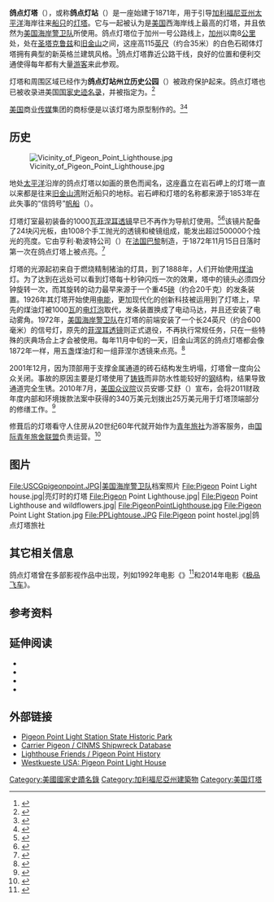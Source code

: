 {{Infobox_lighthouse
|lighthouse_name= 鸽点灯塔 
|image          = [[file:Pigeon_Point_Lighthouse_in_California.jpg|200px]]
|location       = {{USA}}[[加利福尼亚州|加利福尼亚州]][[旧金山湾|旧金山湾]]
|established    = 1871年
|type           = 全自动（1974年起）
|status         = 仍在营运
|dominion       = [[美国海岸警卫队|美国海岸警卫队]]
|p.s.           = 1872年被首次点亮
{{designation list|embed=yes|designation1=NRHP|designation1_number=77000337|designation1_date=1977年|designation2=California|designation2_number=930|designation2_date=1980年}}
}}

'''鸽点灯塔'''（{{lang-en|'''Pigeon Point Lighthouse'''}}），或称'''鸽点灯站'''（{{lang-en|'''Pigeon Point Light Station'''}}）是一座始建于1871年，用于引导[[加利福尼亚州|加利福尼亚州]][[太平洋|太平洋]]海岸往来[[船|船只]]的[[灯塔|灯塔]]。它与{{link-en|波因特阿里纳灯塔|Point Arena Light}}一起被认为是[[美国|美国]]西海岸线上最高的灯塔，并且依然为[[美国海岸警卫队|美国海岸警卫队]]所使用。鸽点灯塔位于加州一号公路线上，[[加州|加州]]{{link-en|培斯卡德洛|Pescadero, California}}以南8[[公里|公里]]处，处在[[圣塔克鲁兹_(加利福尼亚州)|圣塔克鲁兹]]和[[旧金山|旧金山]]之间，这座高115[[英尺|英尺]]（约合35米）的白色石砌体灯塔拥有典型的新英格兰建筑风格。<ref>{{cite web |url=http://www.sh.chinanews.com/pageurl/20095191027410.html |author=上海新闻网 |title=世界上最漂亮的灯塔 |date=2009-05-19 |accessdate=2014-03-30 |deadurl=yes |archiveurl=https://web.archive.org/web/20140330143737/http://www.sh.chinanews.com/pageurl/20095191027410.html |archivedate=2014-03-30 }}</ref>鸽点灯塔靠近公路干线，良好的位置和便利交通使得每年都有大量[[游客|游客]]来此参观。

灯塔和周围区域已经作为'''鸽点灯站州立历史公园'''（{{lang-en|'''Pigeon Point Light Station State Historic Park'''}}）被政府保护起来。鸽点灯塔也已被收录进美国[[国家史迹名录|国家史迹名录]]，并被指定为{{link-en|加利福尼亚州历史地标|California Historical Landmark}}。<ref>{{cite web |url=http://ohp.parks.ca.gov/ListedResources/Detail.aspx?num=930 |author=OFFICE OF HISTORIC PRESERVATION |title=PIGEON POINT LIGHTHOUSE Historical Landmark |accessdate=2014-03-30 |archive-date=2014-03-30 |archive-url=https://web.archive.org/web/20140330142319/http://ohp.parks.ca.gov/ListedResources/Detail.aspx?num=930 |dead-url=no }}</ref> 

[[美国|美国]]商业[[传媒|传媒]]集团{{link-en|爱德华·威利斯·斯克里普斯公司|E.W. Scripps Company}}的商标便是以该灯塔为原型制作的。<ref>{{cite web |url=http://www.architecturaldigest.com/architecture/2012-06/american-lighthouses-slideshow_slideshow_item3_4 |author=CONDÉ NAST, Architectural Digest |title=GREAT AMERICAN LIGHTHOUSES |accessdate=2014-03-30 |archive-date=2014-03-30 |archive-url=https://web.archive.org/web/20140330155520/http://www.architecturaldigest.com/architecture/2012-06/american-lighthouses-slideshow_slideshow_item3_4 |dead-url=no }}</ref><ref>{{cite web |url=http://www.scripps.com/our_logo |author=The E.W. Scripps Company |title=Our Logo |accessdate=2014-03-30 |deadurl=yes |archiveurl=https://web.archive.org/web/20140330155234/http://www.scripps.com/our_logo |archivedate=2014-03-30 }}</ref>

==历史==
[[File:Vicinity_of_Pigeon_Point_Lighthouse.jpg|left]]

地处[[太平洋|太平洋]]沿岸的鸽点灯塔以如画的景色而闻名，这座矗立在岩石岬上的灯塔一直以来都是往来[[旧金山湾|旧金山湾]]附近船只的地标。岩石岬和灯塔的名称都来源于1853年在此失事的“信鸽号”[[飞剪式帆船|帆船]]（{{lang-en|Carrier Pigeon}}）。

灯塔灯室最初装备的1000瓦[[菲涅耳透镜|菲涅耳透镜]]早已不再作为导航灯使用。<ref>{{cite web |url=http://www.mercurynews.com/ci_14872286?source=most_viewed |author=San Jose Mercury News |title=Once majestic Pigeon Point Lighthouse |accessdate=2014-03-30 |archive-date=2014-03-30 |archive-url=https://web.archive.org/web/20140330142900/http://www.mercurynews.com/ci_14872286?source=most_viewed |dead-url=no }}</ref><ref>{{cite web |url=http://apod.nasa.gov/apod/ap071126.html |author=NASA.gov |title=Astronomy Picture of the Day |accessdate=2014-03-30 |archive-date=2014-11-13 |archive-url=https://web.archive.org/web/20141113073921/http://apod.nasa.gov/apod/ap071126.html |dead-url=no }}</ref>该镜片配备了24块闪光板，由1008个手工抛光的透镜和棱镜组成，能发出超过500000个烛光的亮度。它由亨利·勒波特公司（{{lang-en|Henry-LePaute}}）在[[法国|法国]][[巴黎|巴黎]]制造，于1872年11月15日日落时第一次在鸽点灯塔上被点亮。<ref>{{cite web |url=http://www.parks.ca.gov/?page_id=533 |author=California Department of Parks and Recreation |title=Pigeon Point Light Station SHP State Historic Park |accessdate=2014-03-30 |archive-date=2014-03-30 |archive-url=https://web.archive.org/web/20140330142319/http://www.parks.ca.gov/?page_id=533 |dead-url=no }}</ref>

灯塔的光源起初来自于燃烧精制猪油的灯具，到了1888年，人们开始使用[[煤油|煤油]]灯。为了达到在远处可以看到灯塔每十秒钟闪烁一次的效果，塔中的镜头必须四分钟旋转一次，而其旋转的动力最早来源于一个重45[[磅|磅]]（约合20千克）的发条装置。1926年其灯塔开始使用[[电能|电能]]，更加现代化的创新科技被运用到了灯塔上，早先的煤油灯被1000[[瓦特|瓦]]的[[电灯泡|电灯泡]]取代，发条装置换成了电动马达，并且还安装了电动雾角。1972年，[[美国海岸警卫队|美国海岸警卫队]]在灯塔的前端安装了一个长24英尺（约合600毫米）的信号灯，原先的[[菲涅耳透镜|菲涅耳透镜]]则正式退役，不再执行常规任务，只在一些特殊的庆典场合上才会被使用。每年11月中旬的一天，旧金山湾区的鸽点灯塔都会像1872年一样，用五盏煤油灯和一组菲涅尔透镜来点亮。<ref>{{cite web |url=http://luxury.msn.com.cn/scheme/life/257104_4.shtml |author=MSN |title=随《纸牌屋》的脚步游美国 冲上极品飞车之路 |accessdate=2014-03-30 |archive-date=2014-03-30 |archive-url=https://web.archive.org/web/20140330142712/http://luxury.msn.com.cn/scheme/life/257104_4.shtml |dead-url=no }}</ref>

2001年12月，因为顶部用于支撑金属通道的砖石结构发生坍塌，灯塔曾一度向公众关闭。事故的原因主要是灯塔使用了[[铸铁|铸铁]]而非防水性能较好的[[钢|钢]]结构，结果导致通道完全生锈。2010年7月，[[美国众议院|美国众议院]]议员安娜·艾舒（{{lang-en|Anna Eshoo}}）宣布，会将2011财政年度内部和环境拨款法案中获得的340万美元划拨出25万美元用于灯塔顶端部分的修缮工作。<ref>{{cite web|url=http://www.hmbreview.com/articles/2010/07/27/news/breaking_news/doc4c4f0f29b82ae946446890.txt |author=Hmbreview.com |title=Pigeon Point lighthouse funding moves ahead | accessdate=2014-03-30}}</ref>

修葺后的灯塔看守人住房从20世纪60年代就开始作为[[青年旅社|青年旅社]]为游客服务，由[[国际青年旅舍联盟|国际青年旅舍联盟]]负责运营。<ref>{{cite web |url=http://www.hiusa.org/california/pescadero/pigeon-point-lighthouse/ |author=Hiusa.org |title=info |accessdate=2014-03-30 |archive-date=2014-03-30 |archive-url=https://web.archive.org/web/20140330155354/http://www.hiusa.org/california/pescadero/pigeon-point-lighthouse/ |dead-url=no }}</ref>
 
==图片==
<gallery widths="170px" heights="170px" perrow="4">
File:USCGpigeonpoint.JPG|[[美国海岸警卫队|美国海岸警卫队]]档案照片
File:Pigeon Point Light house.jpg|亮灯时的灯塔
File:Pigeon Point Lighthouse.jpg| 
File:Pigeon Point Lighthouse and wildflowers.jpg| 
File:PigeonPointLighthouse.jpg
File:Pigeon Point Light Station.jpg
File:PPLightouse.JPG
File:Pigeon point hostel.jpg|鸽点灯塔旅社
</gallery>

==其它相关信息==
鸽点灯塔曾在多部影视作品中出现，列如1992年电影《{{link-en|辣手美人心|Final Analysis}}》<ref>{{cite web |url=http://www.zonianlady.com/lighthousesinmovies/lighthousesinmovies.html |author=Lighthouse Wonderland |title=Lighthouses In Movies & TV |accessdate=2014-03-30 |archive-date=2014-03-30 |archive-url=https://web.archive.org/web/20140330143118/http://www.zonianlady.com/lighthousesinmovies/lighthousesinmovies.html |dead-url=no }}</ref>和2014年电影《[[极品飞车_(电影)|极品飞车]]》。

==参考资料==
{{reflist}}

==延伸阅读==
* {{Cite book
 | last =  加利福尼亚公园和娱乐部
 | authorlink = :en:California Department of Parks and Recreation
 | title = Pigeon Point Light Station State Historic Park
 | publisher = California State Parks
 | year = 2002
 | location = Sacramento, CA
 | oclc = 56543458
 }}
* {{Cite book
 | last = Perry
 | first = Frank
 | title = The history of Pigeon Point Lighthouse
 | url = https://archive.org/details/historyofpigeonp00perr
 | publisher = GBJ Pub.
 | year = 1986
 | location = Soquel, CA
 | id =
 | isbn = 978-0-943896-02-1}}
* {{Cite journal
 | last = Perry
 | first = Frank
 | authorlink =
 | coauthors =
 | title = Legacy of the Carrier Pigeon - A History of the Pigeon Point Light Station
 | journal = The Keeper's Log
 | volume = XV
 | issue = 3
 | pages =
 | publisher = United States Lighthouse Society
 | location =
 | date = Spring 1999
 | url =
 | issn =
 | doi =
 | id =
 | accessdate = }}
* {{Cite book
 | last = Semones
 | first = JoAnn
 | authorlink =
 | coauthors =
 | title = Shipwrecks, scalawags, and scavengers: the storied waters of Pigeon Point
 | publisher = Glencannon Press/Maritime Books
 | year = 2007
 | location = Palo Alto, CA
 | pages =
 | isbn = 978-1-889901-42-8}}

==外部链接==
{{commons category|Pigeon Point Lighthouse}}
* [http://www.parks.ca.gov/default.asp?page_id=533 Pigeon Point Light Station State Historic Park]{{Wayback|url=http://www.parks.ca.gov/default.asp?page_id=533 |date=20111010132036 }}
* [https://web.archive.org/web/20061002122539/http://channelislands.nos.noaa.gov/shipwreck/dbase/mbnms/carrierpign_2.html Carrier Pigeon / CINMS Shipwreck Database]
* [http://www.lighthousefriends.com/light.asp?ID=10 Lighthouse Friends / Pigeon Point History]{{Wayback|url=http://www.lighthousefriends.com/light.asp?ID=10 |date=20071013160151 }}
* [http://www.westkueste-usa.de/2012/mn_Pigeon_Point.htm Westkueste USA: Pigeon Point Light House]{{Wayback|url=http://www.westkueste-usa.de/2012/mn_Pigeon_Point.htm |date=20140214123632 }}  

[[Category:美國國家史蹟名錄|Category:美國國家史蹟名錄]]
[[Category:加利福尼亞州建築物|Category:加利福尼亞州建築物]]
[[Category:美国灯塔|Category:美国灯塔]]